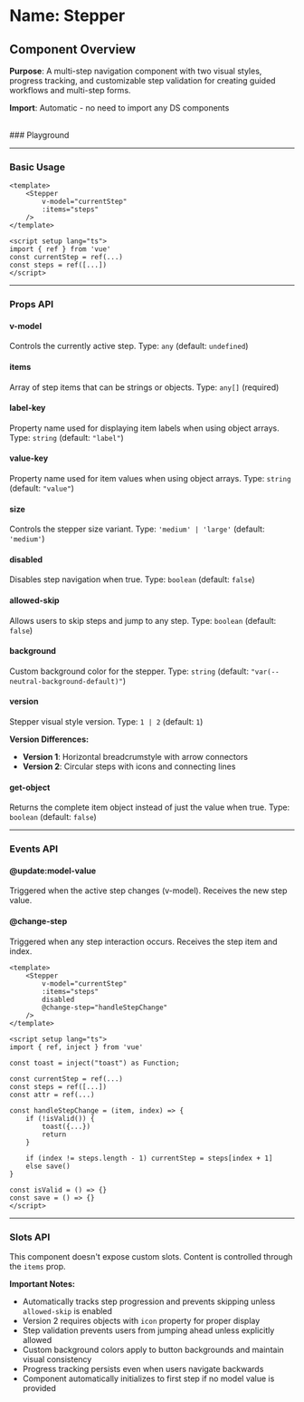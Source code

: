 
<Meta of={Stepper} />

# Name: Stepper
## Component Overview

**Purpose**: A multi-step navigation component with two visual styles, progress tracking, and customizable step validation for creating guided workflows and multi-step forms.

**Import**: Automatic - no need to import any DS components

<br />
### Playground

<Canvas of={Stepper.Primary} />
<Controls />

---

### Basic Usage

```vue
<template>
    <Stepper 
        v-model="currentStep"
        :items="steps"
    />
</template>

<script setup lang="ts">
import { ref } from 'vue'
const currentStep = ref(...)
const steps = ref([...])
</script>
```

<Canvas sourceState="none" of={Stepper.Primary} />

---

### Props API

#### v-model
Controls the currently active step. Type: `any` (default: `undefined`)

#### items
Array of step items that can be strings or objects. Type: `any[]` (required)

#### label-key
Property name used for displaying item labels when using object arrays. Type: `string` (default: `"label"`)

#### value-key
Property name used for item values when using object arrays. Type: `string` (default: `"value"`)

#### size
Controls the stepper size variant. Type: `'medium' | 'large'` (default: `'medium'`)

<Canvas sourceState="none" of={Stepper.Sizes} />

#### disabled
Disables step navigation when true. Type: `boolean` (default: `false`)

<Canvas sourceState="none" of={Stepper.Disabled} />

#### allowed-skip
Allows users to skip steps and jump to any step. Type: `boolean` (default: `false`)

<Canvas sourceState="none" of={Stepper.AllowedSkip} />

#### background
Custom background color for the stepper. Type: `string` (default: `"var(--neutral-background-default)"`)

#### version
Stepper visual style version. Type: `1 | 2` (default: `1`)

**Version Differences:**
- **Version 1**: Horizontal breadcrumstyle with arrow connectors
- **Version 2**: Circular steps with icons and connecting lines

<Canvas sourceState="none" of={Stepper.Versions} />

#### get-object
Returns the complete item object instead of just the value when true. Type: `boolean` (default: `false`)

---

### Events API

#### @update:model-value
Triggered when the active step changes (v-model). Receives the new step value.

#### @change-step
Triggered when any step interaction occurs. Receives the step item and index.

```vue
<template>
    <Stepper 
        v-model="currentStep"
        :items="steps"
        disabled
        @change-step="handleStepChange"
    />
</template>

<script setup lang="ts">
import { ref, inject } from 'vue'

const toast = inject("toast") as Function;

const currentStep = ref(...)
const steps = ref([...])
const attr = ref(...)

const handleStepChange = (item, index) => {
    if (!isValid()) {
        toast({...})
        return
    }

    if (index != steps.length - 1) currentStep = steps[index + 1]
    else save()
}

const isValid = () => {}
const save = () => {}
</script>
```

---

### Slots API

This component doesn't expose custom slots. Content is controlled through the `items` prop.


**Important Notes:**
- Automatically tracks step progression and prevents skipping unless `allowed-skip` is enabled
- Version 2 requires objects with `icon` property for proper display
- Step validation prevents users from jumping ahead unless explicitly allowed
- Custom background colors apply to button backgrounds and maintain visual consistency
- Progress tracking persists even when users navigate backwards
- Component automatically initializes to first step if no model value is provided
